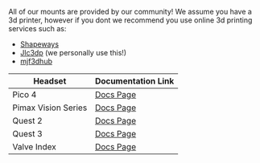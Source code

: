 All of our mounts are provided by our community! We assume you have a 3d printer, however if you dont we recommend you use online 3d printing services such as: 
- [Shapeways](https://www.shapeways.com/)
- [Jlc3dp](https://jlc3dp.com/)  (we personally use this!)
- [mjf3dhub](https://www.mjf3dhub.com/)


| Headset | Documentation Link |
|---------|--------------------|
| Pico 4 | [Docs Page](Mounts/pico4) |
| Pimax Vision Series | [Docs Page](Mounts/pimaxvisionseries) |
| Quest 2 | [Docs Page](Mounts/quest2) |
| Quest 3 | [Docs Page](Mounts/quest3) |
| Valve Index | [Docs Page](Mounts/valveIndex) |



